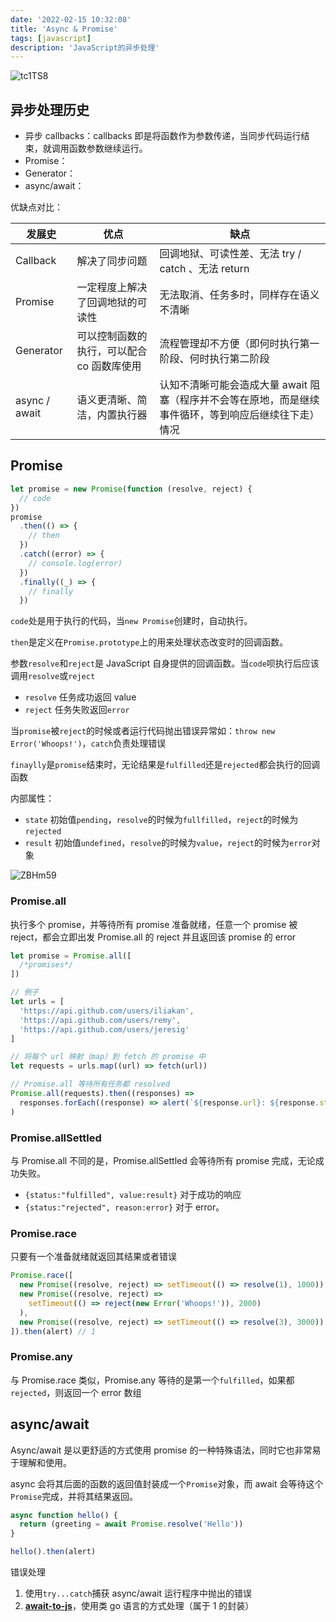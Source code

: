 ```yaml
---
date: '2022-02-15 10:32:08'
title: 'Async & Promise'
tags: [javascript]
description: 'JavaScript的异步处理'
---
```


![tc1TS8](https://pics-rust.vercel.app/uPic/tc1TS8.jpg)

## 异步处理历史

- 异步 callbacks：callbacks 即是将函数作为参数传递，当同步代码运行结束，就调用函数参数继续运行。
- Promise：
- Generator：
- async/await：

优缺点对比：

| 发展史        | 优点                                       | 缺点                                                                                                  |
| ------------- | ------------------------------------------ | ----------------------------------------------------------------------------------------------------- |
| Callback      | 解决了同步问题                             | 回调地狱、可读性差、无法 try / catch 、无法 return                                                    |
| Promise       | 一定程度上解决了回调地狱的可读性           | 无法取消、任务多时，同样存在语义不清晰                                                                |
| Generator     | 可以控制函数的执行，可以配合 co 函数库使用 | 流程管理却不方便（即何时执行第一阶段、何时执行第二阶段                                                |
| async / await | 语义更清晰、简洁，内置执行器               | 认知不清晰可能会造成大量 await 阻塞（程序并不会等在原地，而是继续事件循环，等到响应后继续往下走）情况 |

## Promise

```javascript
let promise = new Promise(function (resolve, reject) {
  // code
})
promise
  .then(() => {
    // then
  })
  .catch((error) => {
    // console.log(error)
  })
  .finally((_) => {
    // finally
  })
```

`code`处是用于执行的代码，当`new Promise`创建时，自动执行。

`then`是定义在`Promise.prototype`上的用来处理状态改变时的回调函数。

参数`resolve`和`reject`是 JavaScript 自身提供的回调函数。当`code`呗执行后应该调用`resolve`或`reject`

- `resolve` 任务成功返回 value
- `reject` 任务失败返回`error`

当`promise`被`reject`的时候或者运行代码抛出错误异常如：`throw new Error('Whoops!')`，`catch`负责处理错误

`finaylly`是`promise`结束时，无论结果是`fulfilled`还是`rejected`都会执行的回调函数

内部属性：

- `state` 初始值`pending`，`resolve`的时候为`fullfilled`，`reject`的时候为`rejected`
- `result` 初始值`undefined`，`resolve`的时候为`value`，`reject`的时候为`error`对象

![ZBHm59](https://pics-rust.vercel.app/uPic/ZBHm59.png)

### Promise.all

执行多个 promise，并等待所有 promise 准备就绪，任意一个 promise 被 reject，都会立即出发 Promise.all 的 reject 并且返回该 promise 的 error

```javascript
let promise = Promise.all([
  /*promises*/
])

// 例子
let urls = [
  'https://api.github.com/users/iliakan',
  'https://api.github.com/users/remy',
  'https://api.github.com/users/jeresig'
]

// 将每个 url 映射（map）到 fetch 的 promise 中
let requests = urls.map((url) => fetch(url))

// Promise.all 等待所有任务都 resolved
Promise.all(requests).then((responses) =>
  responses.forEach((response) => alert(`${response.url}: ${response.status}`))
)
```

### Promise.allSettled

与 Promise.all 不同的是，Promise.allSettled 会等待所有 promise 完成，无论成功失败。

- `{status:"fulfilled", value:result}` 对于成功的响应
- `{status:"rejected", reason:error}` 对于 error。

### Promise.race

只要有一个准备就绪就返回其结果或者错误

```javascript
Promise.race([
  new Promise((resolve, reject) => setTimeout(() => resolve(1), 1000)),
  new Promise((resolve, reject) =>
    setTimeout(() => reject(new Error('Whoops!')), 2000)
  ),
  new Promise((resolve, reject) => setTimeout(() => resolve(3), 3000))
]).then(alert) // 1
```

### Promise.any

与 Promise.race 类似，Promise.any 等待的是第一个`fulfilled`，如果都`rejected`，则返回一个 error 数组

## async/await

Async/await 是以更舒适的方式使用 promise 的一种特殊语法，同时它也非常易于理解和使用。

async 会将其后面的函数的返回值封装成一个`Promise`对象，而 await 会等待这个`Promise`完成，并将其结果返回。

```javascript
async function hello() {
  return (greeting = await Promise.resolve('Hello'))
}

hello().then(alert)
```

错误处理

1. 使用`try...catch`捕获 async/await 运行程序中抛出的错误
2. **[await-to-js](https://www.npmjs.com/package/await-to-js)**，使用类 go 语言的方式处理（属于 1 的封装）
